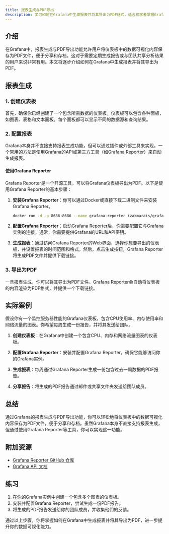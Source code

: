 ```yaml
---
title: 报表生成与PDF导出
description: 学习如何在Grafana中生成报表并将其导出为PDF格式，适合初学者掌握Grafana的高级功能。
---
```


## 介绍

在Grafana中，报表生成与PDF导出功能允许用户将仪表板中的数据可视化内容保存为PDF文件，便于分享和存档。这对于需要定期生成报告或与团队共享分析结果的用户来说非常有用。本文将逐步介绍如何在Grafana中生成报表并将其导出为PDF。

## 报表生成

### 1. 创建仪表板

首先，确保你已经创建了一个包含所需数据的仪表板。仪表板可以包含各种面板，如图表、表格和文本面板。每个面板都可以显示不同的数据源和查询结果。

### 2. 配置报表

Grafana本身并不直接支持报表生成功能，但可以通过插件或外部工具来实现。一个常用的方法是使用Grafana的API或第三方工具（如Grafana Reporter）来自动生成报表。

#### 使用Grafana Reporter

Grafana Reporter是一个开源工具，可以将Grafana仪表板导出为PDF。以下是使用Grafana Reporter的基本步骤：

1. **安装Grafana Reporter**：你可以通过Docker或直接下载二进制文件来安装Grafana Reporter。

   ```bash
   docker run -d -p 8686:8686 --name grafana-reporter izakmarais/grafana-reporter
   ```

2. **配置Grafana Reporter**：启动Grafana Reporter后，你需要配置它与Grafana实例的连接。通常，你需要提供Grafana的URL和API密钥。

3. **生成报表**：通过访问Grafana Reporter的Web界面，选择你想要导出的仪表板，并设置报表的时间范围和格式。然后，点击生成按钮，Grafana Reporter将生成PDF文件并提供下载链接。

### 3. 导出为PDF

一旦报表生成，你可以将其导出为PDF文件。Grafana Reporter会自动将仪表板的内容渲染为PDF格式，并提供一个下载链接。

## 实际案例

假设你有一个监控服务器性能的Grafana仪表板，包含CPU使用率、内存使用率和网络流量的图表。你希望每周生成一份报告，并将其发送给团队。

1. **创建仪表板**：在Grafana中创建一个包含CPU、内存和网络流量图表的仪表板。

2. **配置Grafana Reporter**：安装并配置Grafana Reporter，确保它能够访问你的Grafana实例。

3. **生成报表**：每周通过Grafana Reporter生成一份包含过去一周数据的PDF报告。

4. **分享报告**：将生成的PDF报告通过邮件或共享文件夹发送给团队成员。

## 总结

通过Grafana的报表生成与PDF导出功能，你可以轻松地将仪表板中的数据可视化内容保存为PDF文件，便于分享和存档。虽然Grafana本身不直接支持报表生成，但通过使用Grafana Reporter等工具，你可以实现这一功能。

## 附加资源

- [Grafana Reporter GitHub 仓库](https://github.com/IzakMarais/reporter)
- [Grafana API 文档](https://grafana.com/docs/grafana/latest/http_api/)

## 练习

1. 在你的Grafana实例中创建一个包含多个图表的仪表板。
2. 安装并配置Grafana Reporter，尝试生成一份PDF报告。
3. 将生成的PDF报告发送给你的团队成员，并收集他们的反馈。

通过以上步骤，你将掌握如何在Grafana中生成报表并将其导出为PDF，进一步提升你的数据可视化能力。